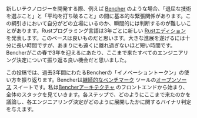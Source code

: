 新しいテクノロジーを開発する際、例えば [Bencher][bencher] のような場合、「退屈な技術を選ぶこと」と「平均を打ち破ること」の間に基本的な緊張関係があります。この綱引きにおいて自分がどの立場にいるのか、瞬間的には判断するのが難しいことがあります。Rustプログラミング言語は3年ごとに新しい [Rustエディション][rust editions] を発表します。このペースは良いものだと思います。大きな進展を遂げるには十分に長い時間ですが、あまりにも遠くに離れ過ぎないほど短い時間です。Bencherがこの春で3年を迎えるにあたり、ここまで来たすべてのエンジニアリング決定について振り返る良い機会だと思いました。

この投稿では、過去3年間にわたるBencherの「イノベーショントークン」の使い方を振り返ります。Bencherは[継続的なベンチマーク][continuous benchmarking] ツールの[オープンソース][github bencher] スイートです。私は[Bencherアーキテクチャ][architecture] のフロントエンドから始まり、全体のスタックを見ていきます。各ステップで、どのようにここまで来たのかを議論し、各エンジニアリング決定がどのように展開したかに関するバイナリ判定を与えます。

[bencher]: https://bencher.dev
[choose boring technology]: https://mcfunley.com/choose-boring-technology
[beating the averages]: https://paulgraham.com/avg.html
[rust editions]: https://doc.rust-lang.org/edition-guide/editions/
[github bencher]: https://github.com/bencherdev/bencher
[continuous benchmarking]: /ja/docs/explanation/continuous-benchmarking/
[architecture]: /ja/docs/reference/architecture/
